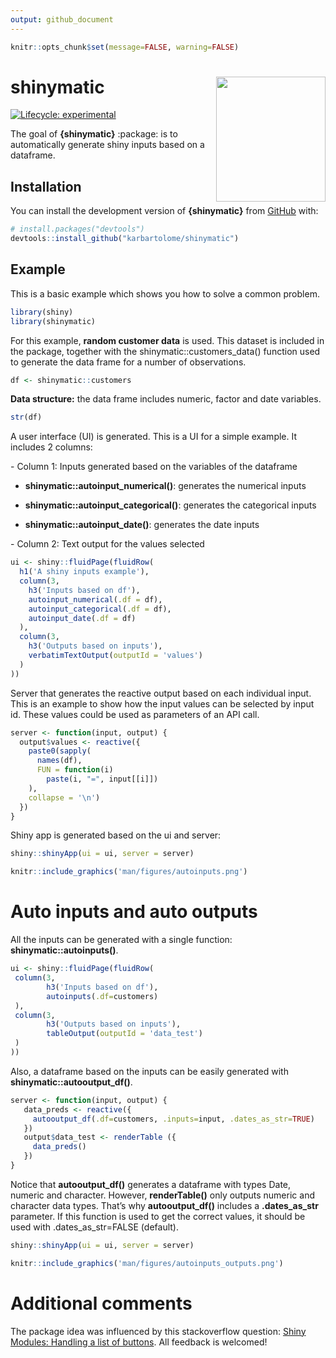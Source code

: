 ```yaml
---
output: github_document
---
```


```r
knitr::opts_chunk$set(message=FALSE, warning=FALSE)
```

# shinymatic <img src="man/figures/logo.png" width="175" height="200" align="right"/>

<!-- badges: start -->

[![Lifecycle: experimental](https://img.shields.io/badge/lifecycle-experimental-orange.svg)](https://lifecycle.r-lib.org/articles/stages.html#experimental)

<!-- badges: end -->

The goal of **{shinymatic}** :package: is to automatically generate shiny inputs based on a dataframe.

## Installation

You can install the development version of **{shinymatic}** from [GitHub](https://github.com/) with:

```r
# install.packages("devtools")
devtools::install_github("karbartolome/shinymatic")
```

## Example

This is a basic example which shows you how to solve a common problem.

```r
library(shiny)
library(shinymatic)
```

For this example, **random customer data** is used. This dataset is included in the package, together with the shinymatic::customers_data() function used to generate the data frame for a number of observations.

```r
df <- shinymatic::customers
```

**Data structure:** the data frame includes numeric, factor and date variables.

```r
str(df)
```

A user interface (UI) is generated. This is a UI for a simple example. It includes 2 columns:

\- Column 1: Inputs generated based on the variables of the dataframe

-   **shinymatic::autoinput_numerical()**: generates the numerical inputs

-   **shinymatic::autoinput_categorical()**: generates the categorical inputs

-   **shinymatic::autoinput_date()**: generates the date inputs

\- Column 2: Text output for the values selected

```r
ui <- shiny::fluidPage(fluidRow(
  h1('A shiny inputs example'),
  column(3,
    h3('Inputs based on df'),
    autoinput_numerical(.df = df),
    autoinput_categorical(.df = df),
    autoinput_date(.df = df)
  ),
  column(3,
    h3('Outputs based on inputs'),
    verbatimTextOutput(outputId = 'values')
  )
))
```

Server that generates the reactive output based on each individual input. This is an example to show how the input values can be selected by input id. These values could be used as parameters of an API call.

```r
server <- function(input, output) {
  output$values <- reactive({
    paste0(sapply(
      names(df),
      FUN = function(i)
        paste(i, "=", input[[i]])
    ),
    collapse = '\n')
  })
}
```

Shiny app is generated based on the ui and server:

```r
shiny::shinyApp(ui = ui, server = server)
```

```r
knitr::include_graphics('man/figures/autoinputs.png')
```

# Auto inputs and auto outputs

All the inputs can be generated with a single function: **shinymatic::autoinputs()**.

```r
ui <- shiny::fluidPage(fluidRow(
 column(3,
        h3('Inputs based on df'),
        autoinputs(.df=customers)
 ),
 column(3,
        h3('Outputs based on inputs'),
        tableOutput(outputId = 'data_test')
 )
))
```

Also, a dataframe based on the inputs can be easily generated with **shinymatic::autooutput_df()**.

```r
server <- function(input, output) {
   data_preds <- reactive({
     autooutput_df(.df=customers, .inputs=input, .dates_as_str=TRUE)
   })
   output$data_test <- renderTable ({
     data_preds()
   })
}
```

Notice that **autooutput_df()** generates a dataframe with types Date, numeric and character. However, **renderTable()** only outputs numeric and character data types. That's why **autooutput_df()** includes a **.dates_as_str** parameter. If this function is used to get the correct values, it should be used with .dates_as_str=FALSE (default).

```r
shiny::shinyApp(ui = ui, server = server)
```

```r
knitr::include_graphics('man/figures/autoinputs_outputs.png')
```

# **Additional comments**

The package idea was influenced by this stackoverflow question: [Shiny Modules: Handling a list of buttons](https://stackoverflow.com/questions/40038749/r-shiny-how-to-write-loop-for-observeevent). All feedback is welcomed!
